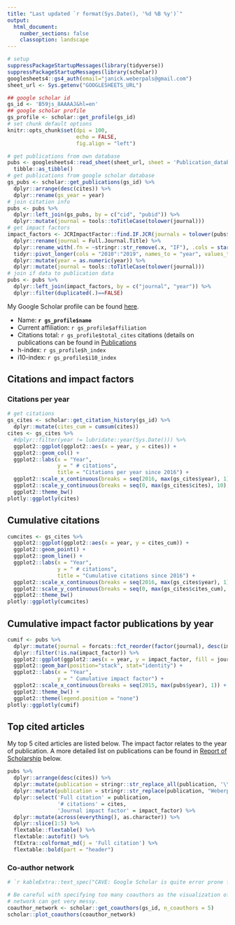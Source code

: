 ```yaml
---
title: "Last updated `r format(Sys.Date(), '%d %B %y')`"
output:
  html_document:
    number_sections: false
    classoption: landscape
---
```


```r
# setup
suppressPackageStartupMessages(library(tidyverse))
suppressPackageStartupMessages(library(scholar))
googlesheets4::gs4_auth(email="janick.weberpals@gmail.com")
sheet_url <- Sys.getenv("GOOGLESHEETS_URL")

## google scholar id
gs_id <- 'B59js_8AAAAJ&hl=en'
## google scholar profile
gs_profile <- scholar::get_profile(gs_id)
# set chunk default options
knitr::opts_chunk$set(dpi = 100, 
                      echo = FALSE,
                      fig.align = "left")
```

```r
# get publications from own database
pubs <- googlesheets4::read_sheet(sheet_url, sheet = 'Publication_database') %>% 
  tibble::as_tibble()
# get publications from google scholar database
gs_pubs <- scholar::get_publications(gs_id) %>% 
  dplyr::arrange(desc(cites)) %>% 
  dplyr::rename(gs_year = year)
# join citation info
pubs <- pubs %>% 
  dplyr::left_join(gs_pubs, by = c("cid", "pubid")) %>% 
  dplyr::mutate(journal = tools::toTitleCase(tolower(journal)))
# get impact factors
impact_factors <- JCRImpactFactor::find.IF.JCR(journals = tolower(pubs$journal)) %>% 
  dplyr::rename(journal = Full.Journal.Title) %>% 
  dplyr::rename_with(.fn = ~stringr::str_remove(.x, "IF"), .cols = starts_with("IF")) %>% 
  tidyr::pivot_longer(cols = "2010":"2019", names_to = "year", values_to = "jcr_impact_factor") %>% 
  dplyr::mutate(year = as.numeric(year)) %>% 
  dplyr::mutate(journal = tools::toTitleCase(tolower(journal)))
# join if data to publication data
pubs <- pubs %>% 
  dplyr::left_join(impact_factors, by = c("journal", "year")) %>% 
  dplyr::filter(duplicated(.)==FALSE)
```

My Google Scholar profile can be found [here](https://scholar.google.com/citations?user=B59js_8AAAAJ&hl=en).

* Name: **`r gs_profile$name`**
* Current affiliation: `r gs_profile$affiliation`
* Citations total: `r gs_profile$total_cites` citations (details on publications can be found in [Publications](https://janickweberpals.github.io/files/publications.html)
* h-index: `r gs_profile$h_index`
* i10-index: `r gs_profile$i10_index`

## Citations and impact factors

### Citations per year
```r
# get citations
gs_cites <- scholar::get_citation_history(gs_id) %>% 
  dplyr::mutate(cites_cum = cumsum(cites))
cites <- gs_cites %>% 
  #dplyr::filter(year != lubridate::year(Sys.Date())) %>% 
  ggplot2::ggplot(ggplot2::aes(x = year, y = cites)) +
  ggplot2::geom_col() +
  ggplot2::labs(x = "Year",
                y = " # citations",
                title = "Citations per year since 2016") +
  ggplot2::scale_x_continuous(breaks = seq(2016, max(gs_cites$year), 1)) +
  ggplot2::scale_y_continuous(breaks = seq(0, max(gs_cites$cites), 10), limits = c(0, max(gs_cites$cites))) +
  ggplot2::theme_bw()
plotly::ggplotly(cites)
```

## Cumulative citations
```r
cumcites <- gs_cites %>% 
  ggplot2::ggplot(ggplot2::aes(x = year, y = cites_cum)) +
  ggplot2::geom_point() +
  ggplot2::geom_line() +
  ggplot2::labs(x = "Year",
                y = " # citations",
                title = "Cumulative citations since 2016") +
  ggplot2::scale_x_continuous(breaks = seq(2016, max(gs_cites$year), 1), limits = c(2016, max(gs_cites$year))) +
  ggplot2::scale_y_continuous(breaks = seq(0, max(gs_cites$cites_cum), 25), limits = c(0, max(gs_cites$cites_cum))) +
  ggplot2::theme_bw()
plotly::ggplotly(cumcites)
```

## Cumulative impact factor publications by year
```r
cumif <- pubs %>% 
  dplyr::mutate(journal = forcats::fct_reorder(factor(journal), desc(impact_factor))) %>% 
  dplyr::filter(!is.na(impact_factor)) %>% 
  ggplot2::ggplot(ggplot2::aes(x = year, y = impact_factor, fill = journal)) +
  ggplot2::geom_bar(position="stack", stat="identity") +
  ggplot2::labs(x = "Year",
                y = " Cumulative impact factor") +
  ggplot2::scale_x_continuous(breaks = seq(2015, max(pubs$year), 1)) +
  ggplot2::theme_bw() +
  ggplot2::theme(legend.position = "none")
plotly::ggplotly(cumif)
```

## Top cited articles

My top 5 cited articles are listed below. The impact factor relates to the year of publication. A more detailed list on publications can be found in [Report of Scholarship](https://janickweberpals.github.io/scholarship/#Report_of_Scholarship) below.
```r
pubs %>% 
  dplyr::arrange(desc(cites)) %>% 
  dplyr::mutate(publication = stringr::str_replace_all(publication, '\\*', '\\\\*')) %>% 
  dplyr::mutate(publication = stringr::str_replace(publication, "Weberpals J", "**Weberpals J**")) %>% 
  dplyr::select('Full citation' = publication,
                '# citations' = cites,
                'Journal impact factor' = impact_factor) %>% 
  dplyr::mutate(across(everything(), as.character)) %>% 
  dplyr::slice(1:5) %>% 
  flextable::flextable() %>% 
  flextable::autofit() %>% 
  ftExtra::colformat_md(j = 'Full citation') %>% 
  flextable::bold(part = "header")
```

### Co-author network

```r


# `r kableExtra::text_spec("CAVE: Google Scholar is quite error prone for the co-author network!", color = "red")`

# Be careful with specifying too many coauthors as the visualization of the
# network can get very messy.
coauthor_network <- scholar::get_coauthors(gs_id, n_coauthors = 5)
scholar::plot_coauthors(coauthor_network)
```
